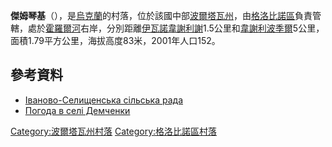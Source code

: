 {{coord|49|32|30|N|33|30|44|E|scale:100000_region:UA|display=title}}

'''傑姆琴基'''（{{lang-uk|Демченки}}），是[[烏克蘭|烏克蘭]]的村落，位於該國中部[[波爾塔瓦州|波爾塔瓦州]]，由[[格洛比諾區|格洛比諾區]]負責管轄，處於[[霍羅爾河|霍羅爾河]]右岸，分別距離[[伊瓦諾韋謝利謝|伊瓦諾韋謝利謝]]1.5公里和[[韋謝利波季爾_(謝梅尼夫卡區)|韋謝利波季爾]]5公里，面積1.79平方公里，海拔高度83米，2001年人口152。

==參考資料==
*[http://globrrada.pl.ua/index.php/ivanovo/2011-07-15-05-27-59 Іваново-Селищенська сільська рада] {{Wayback|url=http://globrrada.pl.ua/index.php/ivanovo/2011-07-15-05-27-59 |date=20200919095147 }}
* [http://weather.in.ua/ua/poltavskaja/6524 Погода в селі Демченки] {{Wayback|url=http://weather.in.ua/ua/poltavskaja/6524 |date=20111219192049 }}

{{DEFAULTSORT:Демченки}}
[[Category:波爾塔瓦州村落|Category:波爾塔瓦州村落]]
[[Category:格洛比諾區村落|Category:格洛比諾區村落]]


{{Poltava-geo-stub}}